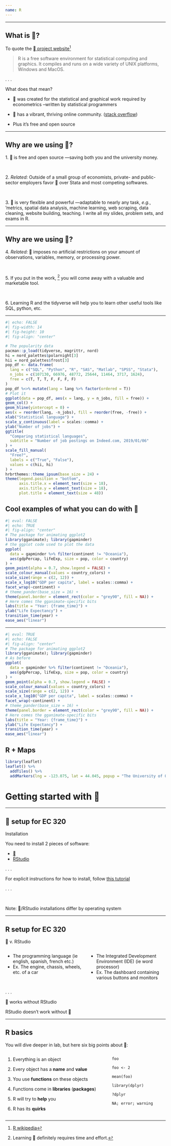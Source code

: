 ```yaml
---
name: R
---
```


---

## What is [ ]{.nf}?

To quote the [[ ]{.nf} project website](https://www.r-project.org)^[[[R]{.mono} wikipedia](https://en.wikipedia.org/wiki/R_(programming_language))]

> R is a free software environment for statistical computing and graphics.
> It compiles and runs on a wide variety of UNIX platforms, Windows and MacOS.

. . .

What does that mean?

- [ ]{.nf} was created for the statistical and graphical work required by econometrics
--written by statistical programmers

- [ ]{.nf} has a vibrant, thriving online community. 
([stack overflow](https://stackoverflow.com/questions/tagged/r))

- Plus it's [free]{.hi}  and [open source]{.hi}

---

## Why are we using [ ]{.nf}?

1\. [ ]{.nf} is [free]{.hi} and [open source]{.hi}
—saving both you and the university money.

<br>

2\. _Related:_ Outside of a small group of economists, private- and public-sector 
[employers favor [ ]{.nf}]{.blue} over [Stata]{.hi} and most competing softwares.

<br>

3\. [ ]{.nf} is very [flexible and powerful]{.hi}
—adaptable to nearly any task, 
_e.g._, 'metrics, spatial data analysis, machine learning, web scraping, data cleaning,
website building, teaching. 
I write all my slides, problem sets, and exams in [R]{.mono}.

---

## Why are we using [ ]{.nf}?

4\. _Related:_ [ ]{.nf} imposes [no artificial restrictions]{.hi} 
on your amount of observations, variables, memory, or processing power.

<br>

5\. If you put in the work,
^[Learning [ ]{.nf} definitely requires time and effort.] 
you will come away with a [valuable and marketable]{.hi} tool.

<br>

6\. Learning [R]{.mono} and the tidyverse will help you to learn other useful tools like 
SQL, python, etc.

---

```r
#| echo: FALSE
#| fig-width: 14
#| fig-height: 10
#| fig-align: "center"

# The popularity data
pacman::p_load(tidyverse, magrittr, nord)
hi = nord_palettes$polarnight[3]
hii = nord_palettes$frost[3] 
pop_df <- data.frame(
  lang = c("SQL", "Python", "R", "SAS", "Matlab", "SPSS", "Stata"),
  n_jobs = c(107130, 66976, 48772, 25644, 11464, 3717, 1624),
  free = c(T, T, T, F, F, F, F)
)
pop_df %<>% mutate(lang = lang %>% factor(ordered = T))
# Plot it
ggplot(data = pop_df, aes(x = lang, y = n_jobs, fill = free)) +
geom_col() +
geom_hline(yintercept = 0) +
aes(x = reorder(lang, -n_jobs), fill = reorder(free, -free)) +
xlab("Statistical language") +
scale_y_continuous(label = scales::comma) +
ylab("Number of jobs") +
ggtitle(
  "Comparing statistical languages",
  subtitle = "Number of job postings on Indeed.com, 2019/01/06"
) +
scale_fill_manual(
  "Free?",
  labels = c("True", "False"),
  values = c(hii, hi)
) +
hrbrthemes::theme_ipsum(base_size = 24) +
theme(legend.position = "bottom",
      axis.title.x = element_text(size = 18),
      axis.title.y = element_text(size = 18),
      plot.title = element_text(size = 48))
```

## Cool examples of what you can do with [ ]{.nf}

```r
#| eval: FALSE
#| echo: TRUE 
#| fig-align: "center"
# The package for animating ggplot2
library(gganimate); library(gapminder)
# the ggplot code used to plot the data
ggplot(
  data = gapminder %>% filter(continent != "Oceania"),
  aes(gdpPercap, lifeExp, size = pop, color = country)
) +
geom_point(alpha = 0.7, show.legend = FALSE) +
scale_colour_manual(values = country_colors) +
scale_size(range = c(2, 12)) +
scale_x_log10("GDP per capita", label = scales::comma) +
facet_wrap(~continent) +
# theme_pander(base_size = 16) +
theme(panel.border = element_rect(color = "grey90", fill = NA)) +
# Here comes the gganimate-specific bits
labs(title = "Year: {frame_time}") +
ylab("Life Expectancy") +
transition_time(year) +
ease_aes("linear")
```
---

```r
#| eval: TRUE
#| echo: FALSE 
#| fig-align: "center"
# The package for animating ggplot2
library(gganimate); library(gapminder)
# As before
ggplot(
  data = gapminder %>% filter(continent != "Oceania"),
  aes(gdpPercap, lifeExp, size = pop, color = country)
) +
geom_point(alpha = 0.7, show.legend = FALSE) +
scale_colour_manual(values = country_colors) +
scale_size(range = c(2, 12)) +
scale_x_log10("GDP per capita", label = scales::comma) +
facet_wrap(~continent) +
# theme_pander(base_size = 16) +
theme(panel.border = element_rect(color = "grey90", fill = NA)) +
# Here comes the gganimate-specific bits
labs(title = "Year: {frame_time}") +
ylab("Life Expectancy") +
transition_time(year) +
ease_aes("linear")
```

## R + Maps

```r
library(leaflet)
leaflet() %>%
  addTiles() %>%
  addMarkers(lng = -123.075, lat = 44.045, popup = "The University of Oregon")
```

# Getting started with [ ]{.nf} {.inverse}

---

## [ ]{.nf} setup for EC 320

[Installation]{.hi}

You need to install [2]{.hi} pieces of software:

- [[ ]{.nf}](https://cran.r-project.org/)
- [[RStudio]{.hi}](https://posit.co/download/rstudio-desktop/)  

. . .

For explicit instructions for how to install, 
follow [this tutorial](https://learnr-examples.shinyapps.io/ex-setup-r/#section-welcome)  

. . .

<br>

[Note:]{.note} [ ]{.nf}/[RStudio]{.hi} installations differ by operating system

---

## [R]{.mono .realbig} setup for EC 320 

::: {.align-center}
[ ]{.nf} [v.]{.small} [RStudio]{.hi}
:::

:::: {.columns}

::: {.column width="50%"}
- The programming language (ie english, spanish, french etc.)
- [Ex.]{.ex} The engine, chassis, wheels, etc. of a car
:::

::: {.column width="50%"}
- The Integrated Development Environment (IDE) (ie word processor)
- [Ex.]{.ex} The dashboard containing various buttons and monitors

:::

::::

. . .

[ ]{.nf} works without [RStudio]{.hi}

[RStudio]{.hi} doesn't work without [ ]{.nf}

---

## R basics

You will dive deeper in lab, but here six big points about [ ]{.nf}:

:::: {.columns}

::: {.column width="65%"}

1. Everything is an [object]{.hi}

1. Every object has a __name__ and __value__

1. You use __functions__ on these objects

1. Functions come in __libraries__ (__packages__)

1. R will try to __help__ you

1. R has its __quirks__

:::

::: {.column width="35%"}

`foo`

`foo <- 2`

`mean(foo)`

`library(dplyr)`

`?dplyr`

`NA; error; warning`

:::

::::
